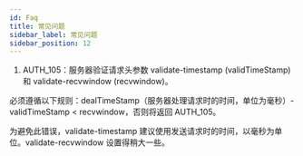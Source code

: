 ```yaml
---
id: Faq
title: 常见问题
sidebar_label: 常见问题
sidebar_position: 12
---
```


1. AUTH_105：服务器验证请求头参数 validate-timestamp (validTimeStamp) 和 validate-recvwindow (recvwindow)。

必须遵循以下规则：dealTimeStamp（服务器处理请求时的时间，单位为毫秒）- validTimeStamp < recvwindow，否则将返回 AUTH_105。

为避免此错误，validate-timestamp 建议使用发送请求时的时间，以毫秒为单位。validate-recvwindow 设置得稍大一些。